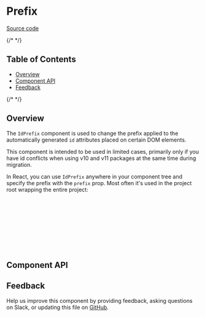 
<Meta of={IdPrefixStories} />

# Prefix

[Source code](https://github.com/carbon-design-system/carbon/tree/main/packages/react/src/components/ClassPrefix)

{/* <!-- START doctoc generated TOC please keep comment here to allow auto update --> <!-- DON'T EDIT THIS SECTION, INSTEAD RE-RUN doctoc TO UPDATE --> */}

## Table of Contents

- [Overview](#overview)
- [Component API](#component-api)
- [Feedback](#feedback)

{/* <!-- END doctoc generated TOC please keep comment here to allow auto update --> */}

## Overview

The `IdPrefix` component is used to change the prefix applied to the
automatically generated `id` attributes placed on certain DOM elements.

<Canvas of={IdPrefixStories.Default} />

This component is intended to be used in limited cases, primarily only if you
have id conflicts when using v10 and v11 packages at the same time during
migration.

In React, you can use `IdPrefix` anywhere in your component tree and specify the
prefix with the `prefix` prop. Most often it's used in the project root wrapping
the entire project:

```jsx
import { IdPrefix } from '@carbon/react';

export default function MyApp() {
  return (
    <IdPrefix prefix="custom">
      <Page />
    </IdPrefix>
  );
}
```

## Component API

<ArgTypes />

## Feedback

Help us improve this component by providing feedback, asking questions on Slack,
or updating this file on
[GitHub](https://github.com/carbon-design-system/carbon/edit/main/packages/react/src/components/ClassPrefix/ClassPrefix.mdx).
